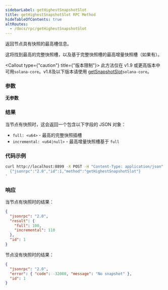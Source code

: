 ```yaml
---
sidebarLabel: getHighestSnapshotSlot
title: getHighestSnapshotSlot RPC Method
hideTableOfContents: true
altRoutes:
  - /docs/rpc/getHighestSnapshotSlot
---
```


返回节点具有快照的最高槽信息。

这将找到最高的完整快照槽，以及基于完整快照槽的最高增量快照槽（如果有）。

<Callout type={"caution"} title={"版本限制"}>
  此方法仅在 v1.9 或更高版本中可用`solana-core`。v1.8及以下版本请使用
  [getSnapshotSlot](/docs/rpc/http/getSnapshotSlot)`solana-core`。
</Callout>

<DocSideBySide>

<DocLeftSide>

### 参数

**无参数**

### 结果

当节点有快照时，这会返回一个包含以下字段的 JSON 对象：

- `full: <u64>` - 最高的完整快照插槽
- `incremental: <u64|null>` - 最高增量快照槽基于 `full`

</DocLeftSide>

<DocRightSide>

### 代码示例

```bash
curl http://localhost:8899 -X POST -H "Content-Type: application/json" -d '
  {"jsonrpc":"2.0","id":1,"method":"getHighestSnapshotSlot"}
'
```

### 响应

当节点有快照时的结果：

```json
{
  "jsonrpc": "2.0",
  "result": {
    "full": 100,
    "incremental": 110
  },
  "id": 1
}
```

节点没有快照时的结果：

```json
{
  "jsonrpc": "2.0",
  "error": { "code": -32008, "message": "No snapshot" },
  "id": 1
}
```

</DocRightSide>
</DocSideBySide>
